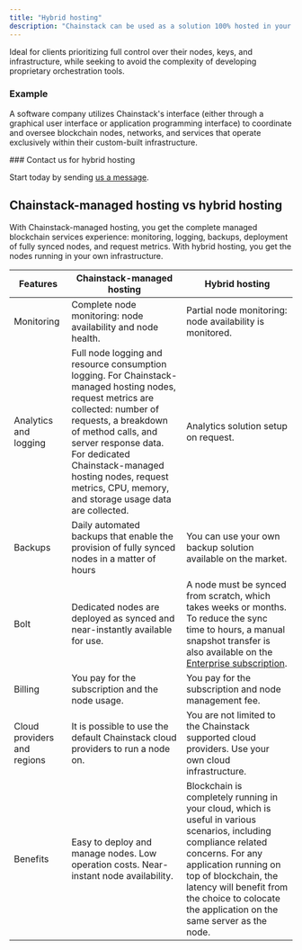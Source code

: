 ```yaml
---
title: "Hybrid hosting"
description: "Chainstack can be used as a solution 100% hosted in your data center or with any selected components deployed in the location of your choice."
---
```


Ideal for clients prioritizing full control over their nodes, keys, and infrastructure, while seeking to avoid the complexity of developing proprietary orchestration tools.

### Example

A software company utilizes Chainstack's interface (either through a graphical user interface or application programming interface) to coordinate and oversee blockchain nodes, networks, and services that operate exclusively within their custom-built infrastructure.

<Info>
  ### Contact us for hybrid hosting

  Start today by sending [us a message](https://support.chainstack.com/).
</Info>

## Chainstack-managed hosting vs hybrid hosting

With Chainstack-managed hosting, you get the complete managed blockchain services experience: monitoring, logging, backups, deployment of fully synced nodes, and request metrics. With hybrid hosting, you get the nodes running in your own infrastructure.

| Features                    | Chainstack-managed hosting                                                                                                                                                                                                                                                                                              | Hybrid hosting                                                                                                                                                                                                                                                                      |
| --------------------------- | ----------------------------------------------------------------------------------------------------------------------------------------------------------------------------------------------------------------------------------------------------------------------------------------------------------------------- | ----------------------------------------------------------------------------------------------------------------------------------------------------------------------------------------------------------------------------------------------------------------------------------- |
| Monitoring                  | Complete node monitoring: node availability and node health.                                                                                                                                                                                                                                                            | Partial node monitoring: node availability is monitored.                                                                                                                                                                                                                            |
| Analytics and logging       | Full node logging and resource consumption logging. For Chainstack-managed hosting nodes, request metrics are collected: number of requests, a breakdown of method calls, and server response data. For dedicated Chainstack-managed hosting nodes, request metrics, CPU, memory, and storage usage data are collected. | Analytics solution setup on request.                                                                                                                                                                                                                                                |
| Backups                     | Daily automated backups that enable the provision of fully synced nodes in a matter of hours                                                                                                                                                                                                                            | You can use your own backup solution available on the market.                                                                                                                                                                                                                       |
| Bolt                        | Dedicated nodes are deployed as synced and near-instantly available for use.                                                                                                                                                                                                                                            | A node must be synced from scratch, which takes weeks or months. To reduce the sync time to hours, a manual snapshot transfer is also available on the [Enterprise subscription](https://chainstack.com/pricing/).                                                                  |
| Billing                     | You pay for the subscription and the node usage.                                                                                                                                                                                                                                                                        | You pay for the subscription and node management fee.                                                                                                                                                                                                                               |
| Cloud providers and regions | It is possible to use the default Chainstack cloud providers to run a node on.                                                                                                                                                                                                                                          | You are not limited to the Chainstack supported cloud providers. Use your own cloud infrastructure.                                                                                                                                                                                 |
| Benefits                    | Easy to deploy and manage nodes. Low operation costs. Near-instant node availability.                                                                                                                                                                                                                                   | Blockchain is completely running in your cloud, which is useful in various scenarios, including compliance related concerns. For any application running on top of blockchain, the latency will benefit from the choice to colocate the application on the same server as the node. |
